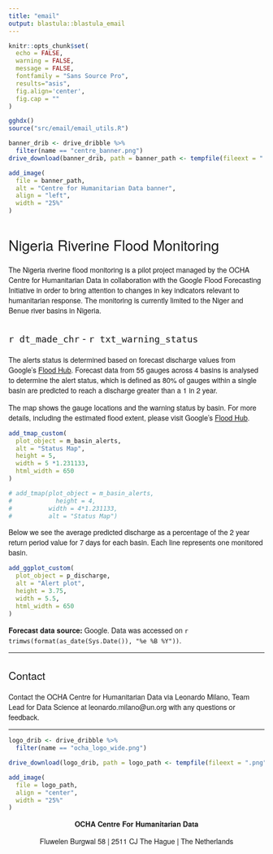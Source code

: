 ```yaml
---
title: "email"
output: blastula::blastula_email
---
```


<style type = "text/css">

h1, h2, h3 {
  font-family: Arvo, "Helvetica Neue", Helvetica, Arial, sans-serif;
  font-weight: normal
}

p {
  font-family: "Source Sans Pro", "Helvetica Neue", Helvetica, Arial, sans-serif
}

</style>


```r
knitr::opts_chunk$set(
  echo = FALSE,
  warning = FALSE,
  message = FALSE,
  fontfamily = "Sans Source Pro",
  results="asis",
  fig.align='center',
  fig.cap = "" 
)
```

```r
gghdx()
source("src/email/email_utils.R")
```

```r
banner_drib <- drive_dribble %>%
  filter(name == "centre_banner.png")
drive_download(banner_drib, path = banner_path <- tempfile(fileext = ".png"))

add_image(
  file = banner_path,
  alt = "Centre for Humanitarian Data banner",
  align = "left",
  width = "25%"
)
```


# Nigeria Riverine Flood Monitoring

The Nigeria riverine flood monitoring is a pilot project managed by the OCHA Centre for Humanitarian Data in collaboration with the Google Flood Forecasting Initiative in order to bring attention to changes in key indicators relevant to humanitarian response. The monitoring is currently limited to the Niger and Benue river basins in Nigeria.

## `r dt_made_chr` - `r txt_warning_status`

The alerts status is determined based on forecast discharge values from Google's [Flood Hub](https://sites.research.google/floods). Forecast data from 55 gauges across 4 basins is analysed to determine the alert status, which is defined as 80% of gauges within a single basin are predicted to reach a discharge greater than a 1 in 2 year.

The map shows the gauge locations and the warning status by basin. For more details, including the estimated flood extent, please visit Google's [Flood Hub](https://sites.research.google/floods).

```r
add_tmap_custom(
  plot_object = m_basin_alerts,
  alt = "Status Map",
  height = 5,
  width = 5 *1.231133,
  html_width = 650
)

# add_tmap(plot_object = m_basin_alerts,
#            height = 4,
#          width = 4*1.231133,
#          alt = "Status Map")

```

Below we see the average predicted discharge as a percentage of the 2 year return period value for 7 days for each basin. Each line represents one monitored basin.

```r
add_ggplot_custom(
  plot_object = p_discharge,
  alt = "Alert plot",
  height = 3.75,
  width = 5.5,
  html_width = 650
)

```

**Forecast data source:** Google.
Data was accessed on `r trimws(format(as_date(Sys.Date()), "%e %B %Y"))`. 

----

## Contact

Contact the OCHA Centre for Humanitarian Data via Leonardo Milano, Team Lead
for Data Science at leonardo.milano@un.org with any questions or feedback.

----

```r

logo_drib <- drive_dribble %>%
  filter(name == "ocha_logo_wide.png")

drive_download(logo_drib, path = logo_path <- tempfile(fileext = ".png"))

add_image(
  file = logo_path,
  align = "center",
  width = "25%"
)
```

<p>
<center>

<b> OCHA Centre For Humanitarian Data </b>

Fluwelen Burgwal 58 | 2511 CJ The Hague | The Netherlands

</center>
</p>
